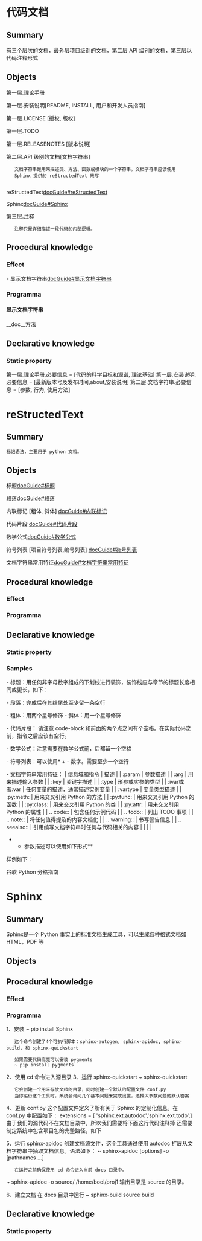 = 代码文档=
== Summary ==
有三个层次的文档，最外层项目级别的文档，第二层 API
级别的文档，第三层以代码注释形式
== Objects ==
第一层.理论手册

第一层.安装说明[README, INSTALL, 用户和开发人员指南]

第一层.LICENSE [授权, 版权]

第一层.TODO

第一层.RELEASENOTES [版本说明]

第二层.API 级别的文档[文档字符串]
    文档字符串是用来描述类、方法、函数或模块的一个字符串。文档字符串应该使用
    Sphinx 提供的 reStructedText 来写
    
reStructedText[[docGuide#reStructedText]]

Sphinx[[docGuide#Sphinx]]

第三层.注释
    注释只是详细描述一段代码的内部逻辑。

==Procedural knowledge==
=== Effect ===
- 显示文档字符串[[docGuide#显示文档字符串]]
=== Programma ===
==== 显示文档字符串 ====
__doc__方法
{{{!#python
def get_number():
    """文档字符串的位置"""
    return 10
get_number.__doc__

}}}
==Declarative knowledge ==

=== Static property ===
第一层.理论手册.必要信息 = [代码的科学目标和源谱, 理论基础]
第一层.安装说明.必要信息 = [最新版本号及发布时间,about,安装说明]
第二层.文档字符串.必要信息 = [参数, 行为, 使用方法]




= reStructedText =
== Summary ==
 标记语法，主要用于 python 文档。
== Objects ==
标题[[docGuide#标题]]

段落[[docGuide#段落]]

内联标记 [粗体, 斜体] [[docGuide#内联标记]]

代码片段 [[docGuide#代码片段]]

数学公式[[docGuide#数学公式]]

符号列表 [项目符号列表,编号列表] [[docGuide#符号列表]]

文档字符串常用特征[[docGuide#文档字符串常用特征]]

== Procedural knowledge ==
=== Effect ===
=== Programma ===
== Declarative knowledge ==
=== Static property ===
=== Samples ===
- 标题：用任何非字母数字组成的下划线进行装饰，装饰线应与章节的标题长度相同或更长，如下：
{{{!#RST
1. Introduction
----------------
This is a text
1.1 Intro A
~~~~~~~~~~~
1.1.1 Inside Intro A
.....................
2. Documentation
----------------
Documentation can be found at...
2.1 Documentation A
~~~~~~~~~~~~~~~~~~~~
}}}

- 段落：完成后在其结尾处至少留一条空行
{{{!#RST
段落1.XXXXXXXXXXXXX
XXXXXXXXXXXX。

段落2.XXXXXXXXXXXXX
XXXXXXXXXXXX。

}}}

- 粗体：用两个星号修饰
{{{!#RST
**粗体**
}}}
- 斜体：用一个星号修饰
{{{!#RST
*斜体*
}}}

- 代码片段：
请注意 code-block
和前面的两个点之间有个空格。在实际代码之前，指令之后应该有空行。
{{{!#RST
.. code-block:: python

    python 的代码块，如果想实现代码高亮需要一个 Pyments 的 python 包。
}}}

- 数学公式：注意需要在数学公式前，后都留一个空格
{{{!#RST
.. math::
 ax^3 + bx^2 + cx + d =0 
 
 }}}

- 符号列表：可以使用* + - 数字。需要至少一个空行

- 文档字符串常用特征：
| 信息域和指令  | 描述                                     |
| :param        | 参数描述                                 |
| :arg          | 用来描述输入参数                         |
| :key          | 关键字描述                               |
| :type         | 形参或实参的类型                         |
| :ivar或者:var | 任何变量的描述，通常描述实例变量         |
| :vartype      | 变量类型描述                             |
| :py:meth:     | 用来交叉引用 Python 的方法               |
| :py:func:     | 用来交叉引用 Python 的函数               |
| :py:class:    | 用来交叉引用 Python 的类                 |
| :py:attr:     | 用来交叉引用 Python 的属性               |
| .. code::     | 包含任何示例代码                         |
| .. todo::     | 列出 TODO 事项                           |
| .. note::     | 将任何值得提及的内容文档化                                         |
| .. warning::  | 书写警告信息                             |
| .. seealso::  | 引用编写文档字符串时任何与代码相关的内容 |
|               |                                          |
**参数描述可以使用如下形式**
{{{!#RST
:arg 类型 参数名: 描述
}}}

样例如下：
{{{!#RST
class Hut:
    """Class to create hut objects in the game Attack of the Orcs
    
    :arg int number: Hut number to be assigned
    :arg AbstractGameUnit occupant: The new occupant of the Hut
    
    :ivar int number: A number assigned to this hut
    :ivar boolean is_acquired: A boolean flag to indicate if the
                  hut is acquired. In the current implementation
                  this is viewed from the player's perspective.
    :ivar AbstractGameUnit occupant: The occupant of this hut.
                       Needs to be an instance of the subclass of
                       `AbstractGameUnit`.
                       
    .. seealso:: Where it is used --
            :py:meth:`attackoftheorcs.AttackOfTheOrcs.setup_game_scenario`
    """
    
}}}

谷歌 Python 分格指南
{{{!#RST
class Hut:
    """Class to create hut objects in the game Attack of the Orcs
    
    Args:
        number (int): Hut number to be assigned
        occupant (AbstractGameUnit) : The new occupant of the Hut
    
    Attributes:
        number (int): A number assigned to this hut
        is_acquired (boolean): A boolean flag to indicate if the
                  hut is acquired. In the current implementation
                  this is viewed from the player's perspective.
         occupant (AbstractGameUnit): The occupant of this hut.
                       Needs to be an instance of the subclass of
                       `AbstractGameUnit`.
                       
    .. seealso:: Where it is used --
            :py:meth:`attackoftheorcs.AttackOfTheOrcs.setup_game_scenario`
    """
    
}}}


= Sphinx =
== Summary ==
Sphinx是一个 Python 事实上的标准文档生成工具，可以生成各种格式文档如 HTML，PDF 等
== Objects ==

== Procedural knowledge ==
=== Effect ===
=== Programma ===
1、安装
~ pip install Sphinx
    这个命令创建了4个可执行脚本：sphinx-autogen, sphinx-apidoc, sphinx-build, 和 sphinx-quickstart
    
    如果需要代码高亮可以安装 pygments
    ~ pip install pygments
2、使用 cd 命令进入源目录
3、运行 sphinx-quickstart
~ sphinx-quickstart
    它会创建一个用来存放文档的目录，同时创建一个默认的配置文件 conf.py
    当你运行这个工具时，系统会询问几个基本问题来完成设置，选择大多数问题的默认答案
4、更新 conf.py
这个配置文件定义了所有关于 Sphinx 的定制化信息。在 conf.py 中配置如下：
extensions = [ 'sphinx.ext.autodoc','sphinx.ext.todo',]
由于我们的源代码不在文档目录中，所以我们需要将下面这行代码注释掉
{{{!#python
#sys.path.insert(0, os.path.abspath('.'))
}}}
还需要制定系统中包含项目包的完整路径，如下
{{{!#python
sys.path.insert(0, os.path.abspath('项目的完整路径如~/book/prj1'))
}}}

5、运行 sphinx-apidoc
创建文档源文件，这个工具通过使用 autodoc 扩展从文档字符串中抽取文档信息。语法如下：
~ sphinx-apidoc [options] -o <outputdir> <sourcedir> [pathnames ...]
    在运行之前确保使用 cd 命令进入当前 docs 目录中。
~ sphinx-apidoc -o source/ /home/bool/proj1
输出目录是 source 的目录。

6、建立文档
在 docs 目录中运行
~ sphinx-build source build

== Declarative knowledge ==
=== Static property ===

